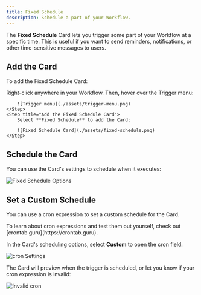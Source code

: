 ```yaml
---
title: Fixed Schedule
description: Schedule a part of your Workflow.
---
```


The **Fixed Schedule** Card lets you trigger some part of your Workflow at a specific time. This is useful if you want to send reminders, notifications, or other time-sensitive messages to users.

## Add the Card

To add the Fixed Schedule Card:

<Steps titleSize="h3">
    <Step title="Open the Trigger menu">
        Right-click anywhere in your Workflow. Then, hover over the Trigger menu:

        ![Trigger menu](./assets/trigger-menu.png)
    </Step>
    <Step title="Add the Fixed Schedule Card">
        Select **Fixed Schedule** to add the Card:

        ![Fixed Schedule Card](./assets/fixed-schedule.png)
    </Step>
</Steps>

## Schedule the Card

You can use the Card's settings to schedule when it executes:

![Fixed Schedule Options](./assets/fixed-schedule-options.png)

## Set a Custom Schedule

You can use a <Tooltip tip="A string of text representing a schedule.">cron expression</Tooltip> to set a custom schedule for the Card.

<Tip>
    To learn about cron expressions and test them out yourself, check out [crontab guru](https://crontab.guru).
</Tip>

In the Card's scheduling options, select **Custom** to open the cron field:

![cron Settings](./assets/cron-settings.png)

The Card will preview when the trigger is scheduled, or let you know if your cron expression is invalid:

![Invalid cron](./assets/invalid-cron.png)
